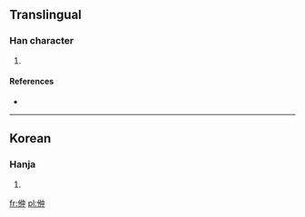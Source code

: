 ==Translingual==

===Han character===
{{Han char|rn=9|rad=人|as=06|sn=8|four=|canj=人人中 (OOL)}}

# {{defn|Han|sort=人06}}

====References====
* {{Han ref|kx=0102.291|dkj=|dj=|hdz=|uh=3456|ud=13398|bh=|bd=}}

----

==Korean==

===Hanja===
{{ko-hanja|hangeul=중|rv=jung|mr=chung|y=cwung}}

# {{defn|lang=ko|sort=人06}}

[[fr:㑖]]
[[pl:㑖]]